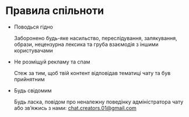 # Правила спільноти

- Поводься гідно

  Заборонено будь-яке насильство, переслідування, залякування, образи, нецензурна лексика та груба взаємодія з іншими користувачами

- Не розміщуй рекламу та спам

  Стеж за тим, щоб твій контент відповідав тематиці чату та був прийнятним

- Будь свідомим

  Будь ласка, повідом про неналежну поведінку адміністратора чату або зв’яжись з нами:
  [chat.creators.01@gmail.com](mailto:chat.creators.01@gmail.com)
